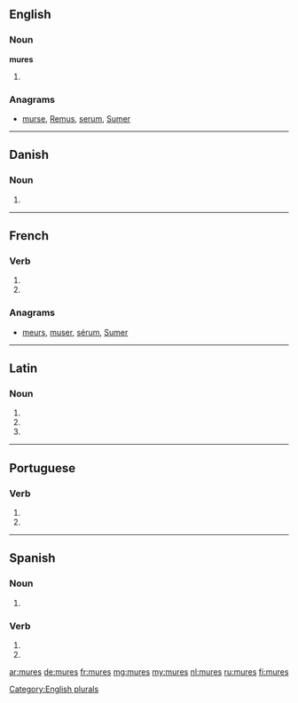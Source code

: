 {{also|murés}}
==English==

===Noun===
'''mures'''

# {{plural of|mure}}

===Anagrams===
* [[murse#English|murse]], [[Remus#English|Remus]], [[serum#English|serum]], [[Sumer#English|Sumer]]

[[Category:English plurals]]

----

==Danish==

===Noun===
{{head|da|noun form|g=c}}

# {{form of|genitive plural indefinite|mur|lang=da}}

----

==French==

===Verb===
{{fr-verb-form}}

# {{conjugation of|murer||2|s|pres|ind|lang=fr}}
# {{conjugation of|murer||2|s|pres|sub|lang=fr}}

===Anagrams===
* [[meurs#French|meurs]], [[muser#French|muser]], [[sérum#French|sérum]], [[Sumer#French|Sumer]]

----

==Latin==

===Noun===
{{la-noun-form|murēs}}

# {{inflection of|mus|mūs|nom|p|lang=la}}
# {{inflection of|mus|mūs|acc|p|lang=la}}
# {{inflection of|mus|mūs|voc|p|lang=la}}

----

==Portuguese==

===Verb===
{{pt-verb-form|murar}}

# {{pt-verb form of|murar|ar|imperative|negative|singular|second}}
# {{pt-verb form of|murar|ar|subjunctive|present|singular|second}}

----

==Spanish==

===Noun===
{{head|es|noun form|g=m|g2=p}}

# {{plural of|mur|lang=es|nocat=1}}

===Verb===
{{es-verb-form|murar}}

# {{es-verb form of|ending=ar|mood=imperative|sense=negative|pers=2|formal=no|number=singular|murar}}
# {{es-verb form of|ending=ar|mood=subjunctive|tense=present|pers=2|formal=no|number=singular|murar}}

[[ar:mures]]
[[de:mures]]
[[fr:mures]]
[[mg:mures]]
[[my:mures]]
[[nl:mures]]
[[ru:mures]]
[[fi:mures]]